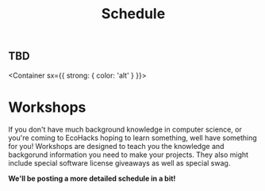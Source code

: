 
<Header sx={{ bg: 'accent' }}>

# Schedule

</Header>

<Schedule>

## TBD

</Schedule>

<Container 
  sx={{
    strong: { color: 'alt' }
  }}>

# Workshops

If you don't have much background knowledge in computer science, or you're coming to EcoHacks hoping to learn something, well have something for you! Workshops are designed to teach you the knowledge and backgorund information you need to make your projects. They also might include special software license giveaways as well as special swag.

**We'll be posting a more detailed schedule in a bit!**

</Container>
